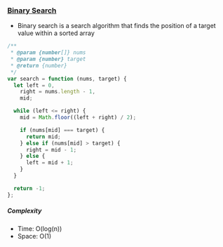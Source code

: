 ### [Binary Search](https://leetcode.com/problems/binary-search/)

- Binary search is a search algorithm that finds the position of a target value within a sorted array

```js copy
/**
 * @param {number[]} nums
 * @param {number} target
 * @return {number}
 */
var search = function (nums, target) {
  let left = 0,
    right = nums.length - 1,
    mid;

  while (left <= right) {
    mid = Math.floor((left + right) / 2);

    if (nums[mid] === target) {
      return mid;
    } else if (nums[mid] > target) {
      right = mid - 1;
    } else {
      left = mid + 1;
    }
  }

  return -1;
};
```

##### Complexity

- Time: O(log(n))
- Space: O(1)
